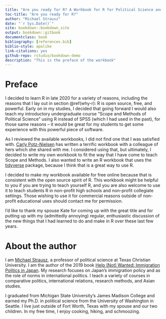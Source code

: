 ```yaml
---
title: "Are you ready for R? A Workbook for R for Political Science and Beyond"
toc-title: "Are you ready for R?"
author: "Michael Strausz"
date: "`r Sys.Date()`"
site: bookdown::bookdown_site
output: bookdown::gitbook
documentclass: book
bibliography: [references.bib]
biblio-style: apalike
link-citations: yes
github-repo: rstudio/bookdown-demo
description: "This is the preface of the workbook"
---
```


# Preface {.unnumbered}

I decided to learn R in late 2020 for a variety of reasons, including the reasons that I lay out in section \@ref(why-r): R is open source, free, and powerful. Early on in my studies, I decided that going forward I would also teach my introductory undergraduate course "Scope and Methods of Political Science" using R instead of SPSS (which I had used in the past), for those same reasons -- it would be great for my students to get some experience with this powerful piece of software.

As I reviewed the available workbooks, I did not find one that I was satisfied with. <a href="https://www.carlypotznielsen.com/">Carly Potz-Nielsen</a> has written a terrific workbook with a colleague of hers which she shared with me. I considered using that, but ultimately, I decided to write my own workbook to fit the way that I have come to teach Scope and Methods. I also wanted to write an R workbook that uses the <a href="https://www.tidyverse.org/">tidyverse</a> package, because I think that is a great way to use R.

I decided to make my workbook available for free online because that is consistent with the open source spirit of R. This workbook might be helpful to you if you are trying to teach yourself R, and you are also welcome to use it to teach students R in non-profit high schools and non-profit collegiate settings. Those wishing to use it for commercial reasons outside of non-profit educational uses should contact me for permission.

I'd like to thank my spouse Kate for coming up with the great title and for putting up with my (admittedly annoying) regular, enthusiastic discussion of the new things that I had learned to do and make in R over these last few years.

# About the author {.unnumbered}

I am <a href="https://www.michaelstrausz.com/">Michael Strausz</a>, a professor of political science at Texas Christian University. I am the author of the 2019 book <a href="https://www.michaelstrausz.com/book">Help (Not) Wanted: Immigration Politics in Japan</a>. My research focuses on Japan’s immigration policy and as the role of norms in international politics. I teach a variety of courses in comparative politics, international relations, research methods, and Asian studies. 

I graduated from Michigan State University’s James Madison College and earned my Ph.D. in political science from the University of Washington in Seattle. I live just outside of Fort Worth, Texas with my spouse and our two children. In my free time, I enjoy cooking, hiking, and schmoozing.
